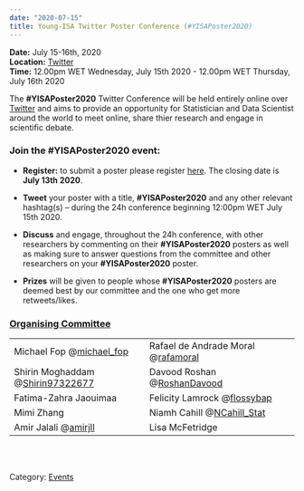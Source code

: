 ```yaml
---
date: "2020-07-15"
title: Young-ISA Twitter Poster Conference (#YISAPoster2020)
---
```


**Date:** July 15-16th, 2020 <br>
**Location:** [Twitter](https://twitter.com/Young_Stats_ISA)<br>
**Time:** 12.00pm WET Wednesday, July 15th 2020 - 12.00pm WET Thursday, July 16th 2020 <br>

The **#YISAPoster2020** Twitter Conference will be held entirely online over [Twitter](https://twitter.com/Young_Stats_ISA) and aims to provide an opportunity for Statistician and Data Scientist around the world to meet online, share thier research and engage in scientific debate.


### Join the #YISAPoster2020 event:
- **Register:** to submit a poster please register [here](https://forms.gle/krWf28HrcuBXxjra6). The closing date is **July 13th 2020**.

- **Tweet** your poster with a title, **#YISAPoster2020** and any other relevant hashtag(s)  – during the 24h conference beginning 12:00pm WET July 15th 2020.

- **Discuss** and engage, throughout the 24h conference, with other researchers by commenting on their **#YISAPoster2020** posters as well as making sure to answer questions from the committee and other researchers on your **#YISAPoster2020** poster.

- **Prizes** will be given to people whose **#YISAPoster2020** posters are deemed best by our committee and the one who get more retweets/likes.

### <u>Organising Committee</u>
|                       |                         |
|-----------------------|-------------------------|
| Michael Fop @[michael_fop](https://twitter.com/michael_fop) | Rafael de Andrade Moral @[rafamoral](https://twitter.com/rafamoral)  |
| Shirin Moghaddam @[Shirin97322677](https://twitter.com/Shirin97322677)  | Davood Roshan @[RoshanDavood](https://twitter.com/RoshanDavood) |
| Fatima-Zahra Jaouimaa | Felicity Lamrock  @[flossybap](https://twitter.com/flossybap)   |
| Mimi Zhang            | Niamh Cahill  @[NCahill_Stat](https://twitter.com/NCahill_Stat)          |
|  Amir Jalali  @[amirjll](https://twitter.com/amirjll)         | Lisa McFetridge         |



<br>
<br>

Category: [<u>Events</u>](/events/)